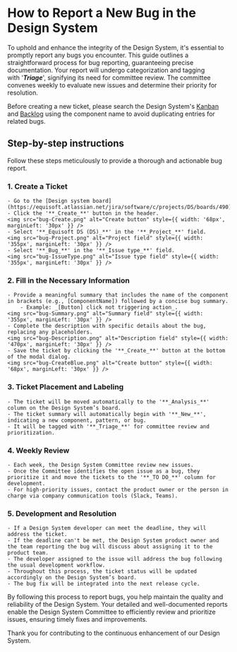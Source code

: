 
<Meta title="How to Report a New Bug" />

# How to Report a New Bug in the Design System


To uphold and enhance the integrity of the Design System, it's essential to promptly report any bugs you encounter. 
This guide outlines a straightforward process for bug reporting, guaranteeing precise documentation. 
Your report will undergo categorization and tagging with '**_Triage_**', signifying its need for committee review. 
The committee convenes weekly to evaluate new issues and determine their priority for resolution. 

Before creating a new ticket, please search the Design System's [Kanban](https://equisoft.atlassian.net/jira/software/c/projects/DS/boards/490?quickFilter=4017) 
and [Backlog](https://equisoft.atlassian.net/jira/software/c/projects/DS/boards/490/backlog?customFilter=4017) using the component name to avoid duplicating entries for related bugs.


## Step-by-step instructions
Follow these steps meticulously to provide a thorough and actionable bug report.

### 1. Create a Ticket ###
    - Go to the [Design system board](https://equisoft.atlassian.net/jira/software/c/projects/DS/boards/490).
    - Click the '**_Create_**' button in the header.
    <img src="bug-Create.png" alt="Create button" style={{ width: '68px', marginLeft: '30px' }} />
    - Select '**_Equisoft DS (DS)_**' in the '**_Project_**' field.
    <img src="bug-Project.png" alt="Project field" style={{ width: '355px', marginLeft: '30px' }} />
    - Select '**_Bug_**' in the '**_Issue type_**' field.
    <img src="bug-IssueType.png" alt="Issue type field" style={{ width: '355px', marginLeft: '30px' }} />

### 2. Fill in the Necessary Information ###
    - Provide a meaningful summary that includes the name of the component in brackets (e.g., [ComponentName]) followed by a concise bug summary.
        - Example: _[Button] click not triggering action_.
    <img src="bug-Summary.png" alt="Summary field" style={{ width: '355px', marginLeft: '30px' }} />
    - Complete the description with specific details about the bug, replacing any placeholders.
    <img src="bug-Description.png" alt="Description field" style={{ width: '470px', marginLeft: '30px' }} />
    - Save the ticket by clicking the '**_Create_**' button at the bottom of the modal dialog.
    <img src="bug-CreateBlue.png" alt="Create button" style={{ width: '68px', marginLeft: '30px' }} />

### 3. Ticket Placement and Labeling ###
    - The ticket will be moved automatically to the '**_Analysis_**' column on the Design System’s board.
    - The ticket summary will automatically begin with '**_New_**', indicating a new component, pattern, or bug.
    - It will be tagged with '**_Triage_**' for committee review and prioritization.

### 4. Weekly Review ###
    - Each week, the Design System Committee review new issues.
    - Once the Committee identifies the open issue as a bug, they prioritize it and move the tickets to the '**_TO DO_**' column for development.
    - For high-priority issues, contact the product owner or the person in charge via company communication tools (Slack, Teams).

### 5. Development and Resolution ###
    - If a Design System developer can meet the deadline, they will address the ticket.
    - If the deadline can't be met, the Design System product owner and the team reporting the bug will discuss about assigning it to the product team.
    - The developer assigned to the issue will address the bug following the usual development workflow.
    - Throughout this process, the ticket status will be updated accordingly on the Design System’s board.
    - The bug fix will be integrated into the next release cycle.

By following this process to report bugs, you help maintain the quality and reliability of the Design System. Your detailed and well-documented reports enable the Design System Committee to efficiently review and prioritize issues, ensuring timely fixes and improvements.

Thank you for contributing to the continuous enhancement of our Design System.
    
